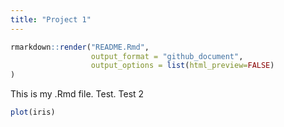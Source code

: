 ```yaml
---
title: "Project 1"
---
```




```r
rmarkdown::render("README.Rmd",
                  output_format = "github_document",
                  output_options = list(html_preview=FALSE) 
)
```


This is my .Rmd file. Test. Test 2

```r
plot(iris)
```